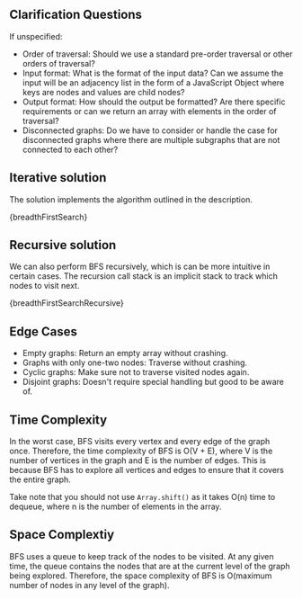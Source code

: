 

## Clarification Questions

If unspecified:

- Order of traversal: Should we use a standard pre-order traversal or other orders of traversal?
- Input format: What is the format of the input data? Can we assume the input will be an adjacency list in the form of a JavaScript Object where keys are nodes and values are child nodes?
- Output format: How should the output be formatted? Are there specific requirements or can we return an array with elements in the order of traversal?
- Disconnected graphs: Do we have to consider or handle the case for disconnected graphs where there are multiple subgraphs that are not connected to each other?

## Iterative solution

The solution implements the algorithm outlined in the description.

<MDXCodeBlock>{breadthFirstSearch}</MDXCodeBlock>

## Recursive solution

We can also perform BFS recursively, which is can be more intuitive in certain cases. The recursion call stack is an implicit stack to track which nodes to visit next.

<MDXCodeBlock>{breadthFirstSearchRecursive}</MDXCodeBlock>

## Edge Cases

- Empty graphs: Return an empty array without crashing.
- Graphs with only one-two nodes: Traverse without crashing.
- Cyclic graphs: Make sure not to traverse visited nodes again.
- Disjoint graphs: Doesn't require special handling but good to be aware of.

## Time Complexity

In the worst case, BFS visits every vertex and every edge of the graph once. Therefore, the time complexity of BFS is O(V + E), where V is the number of vertices in the graph and E is the number of edges. This is because BFS has to explore all vertices and edges to ensure that it covers the entire graph.

Take note that you should not use `Array.shift()` as it takes O(n) time to dequeue, where n is the number of elements in the array.

## Space Complextiy

BFS uses a queue to keep track of the nodes to be visited. At any given time, the queue contains the nodes that are at the current level of the graph being explored. Therefore, the space complexity of BFS is O(maximum number of nodes in any level of the graph).
